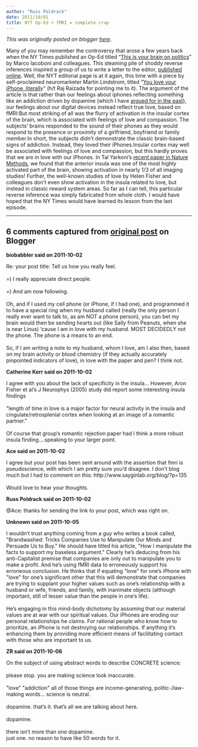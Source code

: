 ```yaml
---
author: "Russ Poldrack"
date: 2011/10/01
title: NYT Op-Ed + fMRI = complete crap
---
```


*This was originally posted on blogger [here](https://russpoldrack.blogspot.com/2011/10/nyt-editorial-fmri-complete-crap.html)*.

Many of you may remember the controversy that arose a few years back when the NY Times published an Op-Ed titled "[This is your brain on politics](http://www.nytimes.com/2007/11/11/opinion/11freedman.html?pagewanted=1&ei=5090&en=e0ca987ad4bd515f&ex=1352437200&partner=rssuserland&emc=rss)" by Marco Iacoboni and colleagues.  This steaming pile of shoddy reverse inferences inspired a group of us to write a letter to the editor, [published online](http://www.nytimes.com/2007/11/14/opinion/lweb14brain.html).  Well, the NYT editorial page is at it again, this time with a piece by self-proclaimed neuromarketer Martin Lindstrom, titled "[You love your iPhone, literall](http://www.nytimes.com/2011/10/01/opinion/you-love-your-iphone-literally.html?_r=1)y" (h/t Raj Raizada for pointing me to it).  The argument of the article is that rather than our feelings about iphones reflecting something like an addiction driven by dopamine (which I have [argued for in the past](http://www.huffingtonpost.com/russell-poldrack/multitasking-the-brain-se_b_334674.html)), our feelings about our digital devices instead reflect true love, based on fMRI:But most striking of all was the flurry of activation in the insular cortex of the brain, which is associated with feelings of love and compassion. The subjects’ brains responded to the sound of their phones as they would respond to the presence or proximity of a girlfriend, boyfriend or family member.In short, the subjects didn’t demonstrate the classic brain-based signs of addiction. Instead, they loved their iPhones.Insular cortex may well be associated with feelings of love and compassion, but this hardly proves that we are in love with our iPhones.  In Tal Yarkoni's [recent paper in Nature Methods](http://www.nature.com/nmeth/journal/v8/n8/full/nmeth.1635.html), we found that the anterior insula was one of the most highly activated part of the brain, showing activation in nearly 1/3 of all imaging studies!  Further, the well-known studies of love by Helen Fisher and colleagues don't even show activation in the insula related to love, but instead in classic reward system areas.  So far as I can tell, this particular reverse inference was simply fabricated from whole cloth.  I would have hoped that the NY Times would have learned its lesson from the last episode.

---

## 6 comments captured from [original post](https://russpoldrack.blogspot.com/2011/10/nyt-editorial-fmri-complete-crap.html) on Blogger

**biobabbler said on 2011-10-02**

Re: your post title: Tell us how you really feel.<br /><br />=) I really appreciate direct people.<br /><br />=) And am now following.<br /><br />Oh, and if I used my cell phone (or iPhone, if I had one), and programmed it to have a special ring when my husband called (really the only person I really ever want to talk to, as am NOT a phone person), you can bet my brain would then be sending hearts out (like Sally from Peanuts, when she is near Linus) 'cause I am in love with my husband. MOST DECIDEDLY not the phone. The phone is a means to an end.<br /><br />So, if I am writing a note to my husband, whom I love, am I also then, based on my brain activity or blood chemistry (if they actually accurately pinpointed indicators of love), in love with the paper and pen? I think not.

**Catherine Kerr said on 2011-10-02**

I agree with you about the lack of specificity in the insula... However, Aron  Fisher et al's J Neurophys (2005) study did report some interesting insula findings <br /><br />&quot;length of time in love is a major factor for neural activity in the insula and cingulate/retrosplenial cortex when looking at an image of a romantic partner.&quot;<br /><br />Of course that group's romantic rejection paper had I think a more robust insula finding....speaking to your larger point.

**Ace said on 2011-10-02**

I agree but your post has been sent around with the assertion that fmri is pseudoscience, with which I am pretty sure you'd disagree. I don't blog much but I had to comment on this: http://www.sayginlab.org/blog/?p=135<br /><br />Would love to hear your thoughts.

**Russ Poldrack said on 2011-10-02**

@Ace: thanks for sending the link to your post, which was right on.

**Unknown said on 2011-10-05**

I wouldn't trust anything coming from a guy who writes a book called, &quot;Brandwashed: Tricks Companies Use to Manipulate Our Minds and Persuade Us to Buy.&quot; He should have titled his article, &quot;How I manipulate the facts to support my baseless argument.&quot; Clearly he's deducing from his anti-Capitalist premise that companies are only out to manipulate you to make a profit. And he's using fMRI data to erroneously support his erroneous conclusion. He thinks that if equating &quot;love&quot; for one's iPhone with &quot;love&quot; for one's significant other that this will demonstrate that companies are trying to supplant your higher values such as one's relationship with a husband or wife, friends, and family, with inanimate objects (although important, still of lesser value than the people in one's life). <br /><br />He's engaging in this mind-body dichotomy by assuming that our material values are at war with our spiritual values. Our iPhones are eroding our personal relationships he claims. For rational people who know how to prioritize, an iPhone is not destroying our relationships. If anything it's enhancing them by providing more efficient means of facilitating contact with those who are important to us.

**ZR said on 2011-10-06**

On the subject of using abstract words to describe CONCRETE science:<br /><br />please stop. you are making science look inaccurate.<br /><br />&quot;love&quot; &quot;addiction&quot; all of those things are income-generating, politic-/law-making words... science is neutral.<br /><br />dopamine. that's it. that's all we are talking about here.<br /><br />dopamine.<br /><br />there isn't more than one dopamine.<br />just one. no reason to have like 50 words for it.

